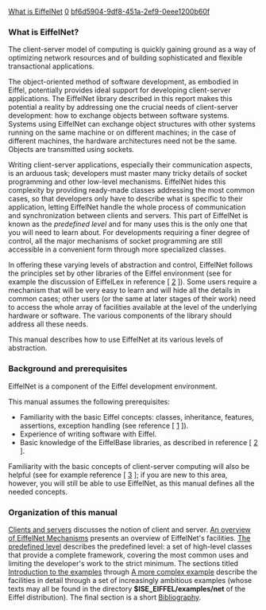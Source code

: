 [[Property:title|What is EiffelNet]]
[[Property:weight|0]]
[[Property:uuid|bf6d5904-9df8-451a-2ef9-0eee1200b60f]]
===What is EiffelNet?===

The client-server model of computing is quickly gaining ground as a way of optimizing network resources and of building sophisticated and flexible transactional applications.

The object-oriented method of software development, as embodied in Eiffel, potentially provides ideal support for developing client-server applications. The EiffelNet library described in this report makes this potential a reality by addressing one the crucial needs of client-server development: how to exchange objects between software systems. Systems using EiffelNet can exchange object structures with other systems running on the same machine or on different machines; in the case of different machines, the hardware architectures need not be the same. Objects are transmitted using sockets.

Writing client-server applications, especially their communication aspects, is an arduous task; developers must master many tricky details of socket programming and other low-level mechanisms. EiffelNet hides this complexity by providing ready-made classes addressing the most common cases, so that developers only have to describe what is specific to their application, letting EiffelNet handle the whole process of communication and synchronization between clients and servers. This part of EiffelNet is known as the ''predefined level'' and for many uses this is the only one that you will need to learn about. For developments requiring a finer degree of control, all the major mechanisms of socket programming are still accessible in a convenient form through more specialized classes. 

In offering these varying levels of abstraction and control, EiffelNet follows the principles set by other libraries of the Eiffel environment (see for example the discussion of EiffelLex in reference [ [[Bibliography|2]] ]). Some users require a mechanism that will be very easy to learn and will hide all the details in common cases; other users (or the same at later stages of their work) need to access the whole array of facilities available at the level of the underlying hardware or software. The various components of the library should address all these needs. 

This manual describes how to use EiffelNet at its various levels of abstraction.

===Background and prerequisites===

EiffelNet is a component of the Eiffel development environment.

This manual assumes the following prerequisites:
* Familiarity with the basic Eiffel concepts: classes, inheritance, features, assertions, exception handling (see reference [ [[Bibliography|1]] ]). 
* Experience of writing software with Eiffel.
* Basic knowledge of the EiffelBase libraries, as described in reference [ [[Bibliography|2]] ]. 

Familiarity with the basic concepts of client-server computing will also be helpful (see for example reference [ [[Bibliography|3]] ]; if you are new to this area, however, you will still be able to use EiffelNet, as this manual defines all the needed concepts. 

===Organization of this manual===

[[Clients and servers]] discusses the notion of client and server. [[An overview of EiffelNet Mechanisms]] presents an overview of EiffelNet's facilities. [[The predefined level]] describes the predefined level: a set of high-level classes that provide a complete framework, covering the most common uses and limiting the developer's work to the strict minimum. The sections titled [[Introduction to the examples]] through [[A more complex example]] describe the facilities in detail through a set of increasingly ambitious examples (whose texts may all be found in the directory '''$ISE_EIFFEL/examples/net''' of the Eiffel distribution). The final section is a short [[Bibliography]]. 




